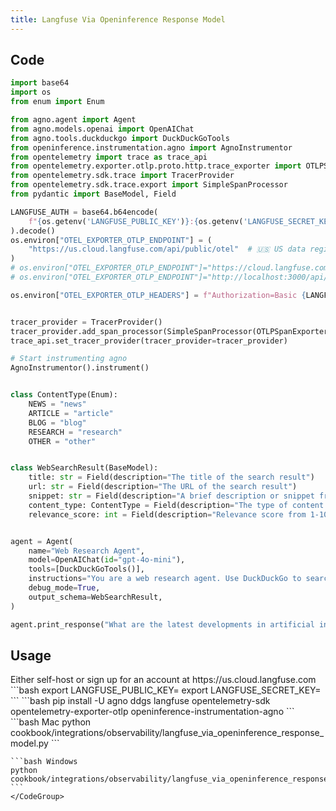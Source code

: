 ```yaml
---
title: Langfuse Via Openinference Response Model
---
```


## Code

```python cookbook/integrations/observability/langfuse_via_openinference_response_model.py
import base64
import os
from enum import Enum

from agno.agent import Agent
from agno.models.openai import OpenAIChat
from agno.tools.duckduckgo import DuckDuckGoTools
from openinference.instrumentation.agno import AgnoInstrumentor
from opentelemetry import trace as trace_api
from opentelemetry.exporter.otlp.proto.http.trace_exporter import OTLPSpanExporter
from opentelemetry.sdk.trace import TracerProvider
from opentelemetry.sdk.trace.export import SimpleSpanProcessor
from pydantic import BaseModel, Field

LANGFUSE_AUTH = base64.b64encode(
    f"{os.getenv('LANGFUSE_PUBLIC_KEY')}:{os.getenv('LANGFUSE_SECRET_KEY')}".encode()
).decode()
os.environ["OTEL_EXPORTER_OTLP_ENDPOINT"] = (
    "https://us.cloud.langfuse.com/api/public/otel"  # 🇺🇸 US data region
)
# os.environ["OTEL_EXPORTER_OTLP_ENDPOINT"]="https://cloud.langfuse.com/api/public/otel" # 🇪🇺 EU data region
# os.environ["OTEL_EXPORTER_OTLP_ENDPOINT"]="http://localhost:3000/api/public/otel" # 🏠 Local deployment (>= v3.22.0)

os.environ["OTEL_EXPORTER_OTLP_HEADERS"] = f"Authorization=Basic {LANGFUSE_AUTH}"


tracer_provider = TracerProvider()
tracer_provider.add_span_processor(SimpleSpanProcessor(OTLPSpanExporter()))
trace_api.set_tracer_provider(tracer_provider=tracer_provider)

# Start instrumenting agno
AgnoInstrumentor().instrument()


class ContentType(Enum):
    NEWS = "news"
    ARTICLE = "article"
    BLOG = "blog"
    RESEARCH = "research"
    OTHER = "other"


class WebSearchResult(BaseModel):
    title: str = Field(description="The title of the search result")
    url: str = Field(description="The URL of the search result")
    snippet: str = Field(description="A brief description or snippet from the result")
    content_type: ContentType = Field(description="The type of content found")
    relevance_score: int = Field(description="Relevance score from 1-10", ge=1, le=10)


agent = Agent(
    name="Web Research Agent",
    model=OpenAIChat(id="gpt-4o-mini"),
    tools=[DuckDuckGoTools()],
    instructions="You are a web research agent. Use DuckDuckGo to search the web and find relevant information. Analyze the search results and provide structured information about what you find.",
    debug_mode=True,
    output_schema=WebSearchResult,
)

agent.print_response("What are the latest developments in artificial intelligence?")

```

## Usage

<Steps>
  <Snippet file="create-venv-step.mdx" />

  <Step title="Set your API key">
  Either self-host or sign up for an account at https://us.cloud.langfuse.com
    ```bash
    export LANGFUSE_PUBLIC_KEY=<your-key>
    export LANGFUSE_SECRET_KEY=<your-key>
    ```
  </Step>

  <Step title="Install libraries">
    ```bash
    pip install -U agno ddgs langfuse opentelemetry-sdk opentelemetry-exporter-otlp openinference-instrumentation-agno
    ```
  </Step>

  <Step title="Run Agent">
    <CodeGroup>
    ```bash Mac
    python cookbook/integrations/observability/langfuse_via_openinference_response_model.py
    ```

    ```bash Windows
    python cookbook/integrations/observability/langfuse_via_openinference_response_model.py
    ```
    </CodeGroup>
  </Step>
</Steps>